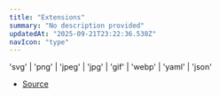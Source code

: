 ```yaml
---
title: "Extensions"
summary: "No description provided"
updatedAt: "2025-09-21T23:22:36.538Z"
navIcon: "type"
---
```



'svg' \| 'png' \| 'jpeg' \| 'jpg' \| 'gif' \| 'webp' \| 'yaml' \| 'json'

- [Source](https://github.com/NMMTY/LazyCanvas/blob/ba4be40168e49b0348ae523995fc10eec8149d6c/packages/lazycanvas/src/types/types.d.ts#L84)